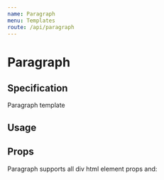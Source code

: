 ```yaml
---
name: Paragraph
menu: Templates
route: /api/paragraph
---
```



# Paragraph

## Specification

Paragraph template

## Usage

<Playground>
  <Paragraph />
</Playground>

## Props

Paragraph supports all div html element props and:

<Props of={Paragraph} table={true} />
